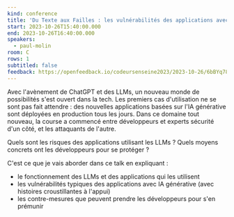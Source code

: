 ```yaml
---
kind: conference
title: 'Du Texte aux Failles : les vulnérabilités des applications avec IA Générative et LLMs'
start: 2023-10-26T15:40:00.000
end: 2023-10-26T16:40:00.000
speakers:
  - paul-molin
room: C
rows: 1
subtitled: false
feedback: https://openfeedback.io/codeursenseine2023/2023-10-26/6bBYq789HdVhQvVSdhri
---
```


Avec l'avènement de ChatGPT et des LLMs, un nouveau monde de possibilités s'est ouvert dans la tech. Les premiers cas d'utilisation ne se sont pas fait attendre : des nouvelles applications basées sur l'IA générative sont déployées en production tous les jours.
Dans ce domaine tout nouveau, la course a commencé entre développeurs et experts sécurité d'un côté, et les attaquants de l'autre.

Quels sont les risques des applications utilisant les LLMs ? Quels moyens concrets ont les développeurs pour se protéger ?

C'est ce que je vais aborder dans ce talk en expliquant :

- le fonctionnement des LLMs et des applications qui les utilisent
- les vulnérabilités typiques des applications avec IA générative (avec histoires croustillantes à l'appui)
- les contre-mesures que peuvent prendre les développeurs pour s'en prémunir

